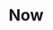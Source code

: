 ---
title: Now
description: Details on what a digital garden is, and how I intend to use this site.
slug: start/now
---